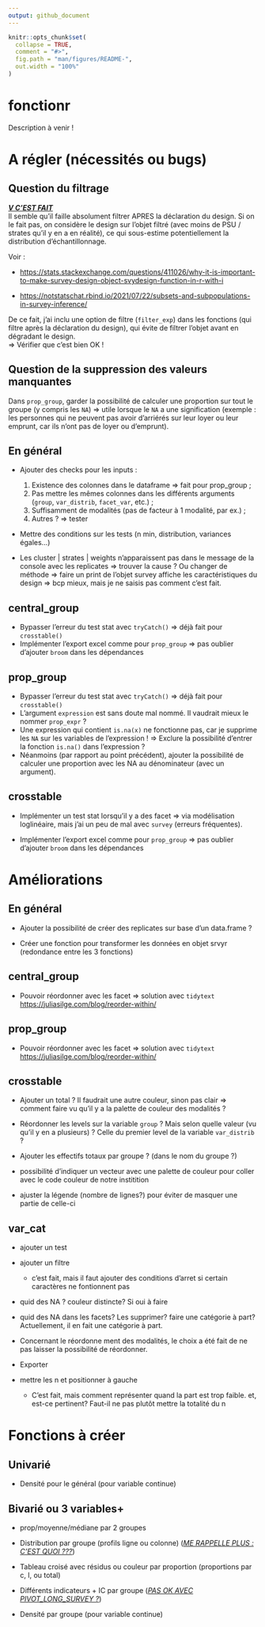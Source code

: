 ```yaml
---
output: github_document
---
```


<!-- README.md is generated from README.Rmd. Please edit that file -->

```r
knitr::opts_chunk$set(
  collapse = TRUE,
  comment = "#>",
  fig.path = "man/figures/README-",
  out.width = "100%"
)
```

# fonctionr

<!-- badges: start -->

<!-- badges: end -->

Description à venir !

# A régler (nécessités ou bugs)

## Question du filtrage

[***V C'EST FAIT***]{.underline}\
Il semble qu'il faille absolument filtrer APRES la déclaration du design. Si on le fait pas, on considère le design sur l'objet filtré (avec moins de PSU / strates qu'il y en a en réalité), ce qui sous-estime potentiellement la distribution d'échantillonnage.

Voir :

-   <https://stats.stackexchange.com/questions/411026/why-it-is-important-to-make-survey-design-object-svydesign-function-in-r-with-i>

-   <https://notstatschat.rbind.io/2021/07/22/subsets-and-subpopulations-in-survey-inference/>

De ce fait, j'ai inclu une option de filtre (`filter_exp`) dans les fonctions (qui filtre après la déclaration du design), qui évite de filtrer l'objet avant en dégradant le design.\
=\> Vérifier que c'est bien OK !

## Question de la suppression des valeurs manquantes

Dans `prop_group`, garder la possibilité de calculer une proportion sur tout le groupe (y compris les `NA`) =\> utile lorsque le `NA` a une signification (exemple : les personnes qui ne peuvent pas avoir d'arriérés sur leur loyer ou leur emprunt, car ils n'ont pas de loyer ou d'emprunt).

## En général

-   Ajouter des checks pour les inputs :

    1.  Existence des colonnes dans le dataframe =\> fait pour prop_group ;
    2.  Pas mettre les mêmes colonnes dans les différents arguments (`group`, `var_distrib`, `facet_var`, etc.) ;
    3.  Suffisamment de modalités (pas de facteur à 1 modalité, par ex.) ;
    4.  Autres ? =\> tester

-   Mettre des conditions sur les tests (n min, distribution, variances égales...)

-   Les cluster \| strates \| weights n'apparaissent pas dans le message de la console avec les replicates =\> trouver la cause ? Ou changer de méthode =\> faire un print de l'objet survey affiche les caractéristiques du design =\> bcp mieux, mais je ne saisis pas comment c'est fait.

## central_group

-   Bypasser l'erreur du test stat avec `tryCatch()` =\> déjà fait pour `crosstable()`
-   Implémenter l'export excel comme pour `prop_group` =\> pas oublier d'ajouter `broom` dans les dépendances

## prop_group

-   Bypasser l'erreur du test stat avec `tryCatch()` =\> déjà fait pour `crosstable()`
-   L'argument `expression` est sans doute mal nommé. Il vaudrait mieux le nommer `prop_expr` ?
-   Une expression qui contient `is.na(x)` ne fonctionne pas, car je supprime les `NA` sur les variables de l'expression ! =\> Exclure la possibilité d'entrer la fonction `is.na()` dans l'expression ?
-   Néanmoins (par rapport au point précédent), ajouter la possibilité de calculer une proportion avec les NA au dénominateur (avec un argument).

## crosstable

-   Implémenter un test stat lorsqu'il y a des facet =\> via modélisation loglinéaire, mais j'ai un peu de mal avec `survey` (erreurs fréquentes).

-   Implémenter l'export excel comme pour `prop_group` =\> pas oublier d'ajouter `broom` dans les dépendances

# Améliorations

## En général

-   Ajouter la possibilité de créer des replicates sur base d'un data.frame ? <!--# FR : Franchement, je ne crois pas que ce soit utile, car cela n'arrive pas si souvent et si c'est le cas, il faut bien réfléchir avant à comment créer les replicates (ex SILC) et donc je pense qu'alors c'est en amont qu'il faut créer les replicates. En plus comme créer les replicate prend du temps, c'est un beu bête de le faire à chaque fois -->

-   Créer une fonction pour transformer les données en objet srvyr (redondance entre les 3 fonctions)

## central_group

-   Pouvoir réordonner avec les facet =\> solution avec `tidytext` <https://juliasilge.com/blog/reorder-within/>

## prop_group

-   Pouvoir réordonner avec les facet =\> solution avec `tidytext` <https://juliasilge.com/blog/reorder-within/>

## crosstable

-   Ajouter un total ? Il faudrait une autre couleur, sinon pas clair =\> comment faire vu qu'il y a la palette de couleur des modalités ? <!--# FR : idée : utiliser des textures? hachures?  -->

-   Réordonner les levels sur la variable `group` ? Mais selon quelle valeur (vu qu'il y en a plusieurs) ? Celle du premier level de la variable `var_distrib` ? <!--# FR :  cela peut me sembler une bonne idée. -->

-   Ajouter les effectifs totaux par groupe ? (dans le nom du groupe ?) <!--# Cela me semble une bonne idée -->

-   possibilité d'indiquer un vecteur avec une palette de couleur pour coller avec le code couleur de notre institition

-   ajuster la légende (nombre de lignes?) pour éviter de masquer une partie de celle-ci <!--# J'ai souvent eu le cas. Même si c'est un détail, cela rend impossible l'utilisation du grpahique propre dans un rapport -->

## var_cat

-   ajouter un test

-   ajouter un filtre

    -   c'est fait, mais il faut ajouter des conditions d'arret si certain caractères ne fontionnent pas

-   quid des NA ? couleur distincte? Si oui à faire

-   quid des NA dans les facets? Les supprimer? faire une catégorie à part? Actuellement, il en fait une catégorie à part.

-   Concernant le réordonne ment des modalités, le choix a été fait de ne pas laisser la possibilité de réordonner.

-   Exporter

-   mettre les n et positionner à gauche

    -   C'est fait, mais comment représenter quand la part est trop faible. et, est-ce pertinent? Faut-il ne pas plutôt mettre la totalité du n

# Fonctions à créer

## Univarié

-   Densité pour le général (pour variable continue)

## Bivarié ou 3 variables+

-   prop/moyenne/médiane par 2 groupes

-   Distribution par groupe (profils ligne ou colonne) ([*ME RAPPELLE PLUS : C'EST QUOI ???*]{.underline})

-   Tableau croisé avec résidus ou couleur par proportion (proportions par c, l, ou total)

-   Différents indicateurs + IC par groupe ([*PAS OK AVEC PIVOT_LONG_SURVEY ?*]{.underline})

-   Densité par groupe (pour variable continue)
